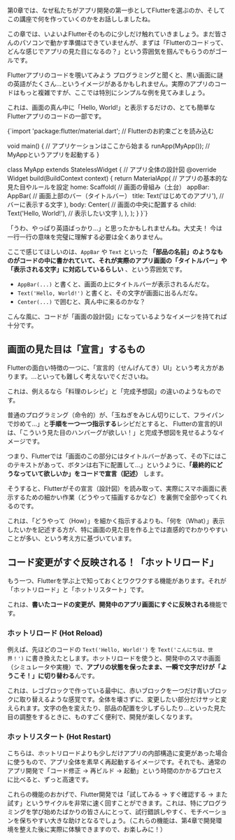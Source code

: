 第0章では、なぜ私たちがアプリ開発の第一歩としてFlutterを選ぶのか、そしてこの講座で何を作っていくのかをお話ししましたね。

この章では、いよいよFlutterそのものに少しだけ触れていきましょう。まだ皆さんのパソコンで動かす準備はできていませんが、まずは「Flutterのコードって、どんな感じでアプリの見た目になるの？」という雰囲気を掴んでもらうのがゴールです。

Flutterアプリのコードを覗いてみよう
プログラミングと聞くと、黒い画面に謎の英語がたくさん...というイメージがあるかもしれません。実際のアプリのコードはもっと複雑ですが、ここでは特別にシンプルな例を見てみましょう。

これは、画面の真ん中に「Hello, World!」と表示するだけの、とても簡単なFlutterアプリのコードの一部です。

<CodeBlock language="dart">
  {`import 'package:flutter/material.dart'; // Flutterのお約束ごとを読み込む

  void main() { // アプリケーションはここから始まる
    runApp(MyApp()); // MyAppというアプリを起動する
  }

  class MyApp extends StatelessWidget { // アプリ全体の設計図
    @override
    Widget build(BuildContext context) {
      return MaterialApp( // アプリの基本的な見た目やルールを設定
        home: Scaffold( // 画面の骨組み（土台）
          appBar: AppBar( // 画面上部のバー（タイトルバー）
            title: Text('はじめてのアプリ'), // バーに表示する文字
          ),
          body: Center( // 画面の中央に配置する
            child: Text('Hello, World!'), // 表示したい文字
          ),
        ),
      );
    }
  }`}
</CodeBlock>

「うわ、やっぱり英語ばっかり...」と思ったかもしれませんね。大丈夫！ 今は一行一行の意味を完璧に理解する必要は全くありません。

ここで感じてほしいのは、`AppBar` や `Text` といった **「部品の名前」のようなものがコードの中に書かれていて、それが実際のアプリ画面の「タイトルバー」や「表示される文字」に対応しているらしい** 、という雰囲気です。

- `AppBar(...)` と書くと、画面の上にタイトルバーが表示されるんだな。
- `Text('Hello, World!')` と書くと、その文字が画面に出るんだな。
- `Center(...)` で囲むと、真ん中に来るのかな？

こんな風に、コードが「画面の設計図」になっているようなイメージを持てれば十分です。

## 画面の見た目は「宣言」するもの

Flutterの面白い特徴の一つに、「宣言的（せんげんてき）UI」という考え方があります。...といっても難しく考えないでくださいね。

これは、例えるなら「料理のレシピ」と「完成予想図」の違いのようなものです。

普通のプログラミング（命令的）が、「玉ねぎをみじん切りにして、フライパンで炒めて...」と**手順を一つ一つ指示する**レシピだとすると、
Flutterの宣言的UIは、「こういう見た目のハンバーグが欲しい！」と完成予想図を見せるようなイメージです。

つまり、Flutterでは「画面のこの部分にはタイトルバーがあって、その下にはこのテキストがあって、ボタンは右下に配置して...」というように、**「最終的にどうなっていて欲しいか」をコードで宣言（記述）** します。

そうすると、Flutterがその宣言（設計図）を読み取って、実際にスマホ画面に表示するための細かい作業（どうやって描画するかなど）を裏側で全部やってくれるのです。

これは、「どうやって（How）」を細かく指示するよりも、「何を（What）」表示したいかを記述する方が、特に画面の見た目を作る上では直感的でわかりやすいことが多い、という考え方に基づいています。

## コード変更がすぐ反映される！「ホットリロード」

もう一つ、Flutterを学ぶ上で知っておくとワクワクする機能があります。それが「ホットリロード」と「ホットリスタート」です。

これは、**書いたコードの変更が、開発中のアプリ画面にすぐに反映される**機能です。

### ホットリロード (Hot Reload)

 例えば、先ほどのコードの `Text('Hello, World!')` を `Text('こんにちは、世界！')` に書き換えたとします。ホットリロードを使うと、開発中のスマホ画面（シミュレータや実機）で、**アプリの状態を保ったまま、一瞬で文字だけが「ようこそ！」に切り替わる**んです。

これは、レゴブロックで作っている最中に、赤いブロックを一つだけ青いブロックに取り替えるような感覚です。全体を壊さずに、変更したい部分だけサッと変えられます。文字の色を変えたり、部品の配置を少しずらしたり...といった見た目の調整をするときに、ものすごく便利で、開発が楽しくなります。

### ホットリスタート (Hot Restart)

こちらは、ホットリロードよりも少しだけアプリの内部構造に変更があった場合に使うもので、アプリ全体を素早く再起動するイメージです。それでも、通常のアプリ開発で「コード修正 → 再ビルド → 起動」という時間のかかるプロセスに比べると、ずっと高速です。

これらの機能のおかげで、Flutter開発では「試してみる → すぐ確認する → また試す」というサイクルを非常に速く回すことができます。これは、特にプログラミングを学び始めたばかりの皆さんにとって、試行錯誤しやすく、モチベーションを保ちやすい大きな助けとなるでしょう。（これらの機能は、第4章で開発環境を整えた後に実際に体験できますので、お楽しみに！）

